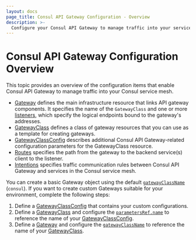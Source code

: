 ```yaml
---
layout: docs
page_title: Consul API Gateway Configuration - Overview
description: >-
  Configure your Consul API Gateway to manage traffic into your service mesh. Learn about the Kubernetes Gateway Specification items you can configure and how to configure custom API Gateways.
---
```


# Consul API Gateway Configuration Overview

This topic provides an overview of the configuration items that enable Consul API Gateway to manage traffic into your Consul service mesh.

- [Gateway](/consul/docs/api-gateway/configuration/gateway) defines the main infrastructure resource that links API gateway components. It specifies the name of the `GatewayClass` and one or more [listeners](/consul/docs/api-gateway/configuration/gateway#listeners), which specify the logical endpoints bound to the gateway's addresses.
- [GatewayClass](/consul/docs/api-gateway/configuration/gatewayclass) defines a class of gateway resources that you can use as a template for creating gateways.
- [GatewayClassConfig](/consul/docs/api-gateway/configuration/gatewayclassconfig) describes additional Consul API Gateway-related configuration parameters for the GatewayClass resource.
- [Routes](/consul/docs/api-gateway/configuration/routes) specifies the path from the gateway to the backend service(s) client to the listener.
- [Intentions](/consul/docs/api-gateway/configuration/intentions) specifies traffic communication rules between Consul API Gateway and services in the Consul service mesh.

You can create a basic Gateway object using the default [`gatewayClassName`](/consul/docs/api-gateway/configuration/gateway#gatewayclassname) (`consul`). If you want to create custom Gateways suitable for your environment, complete the following steps:

1. Define a [GatewayClassConfig](/consul/docs/api-gateway/configuration/gatewayclassconfig) that contains your custom configurations.
2. Define a [GatewayClass](/consul/docs/api-gateway/configuration/gatewayclass) and configure the [`parametersRef.name`](/consul/docs/api-gateway/configuration/gatewayclass#parametersref-name) to reference the name of your [GatewayClassConfig](/consul/docs/api-gateway/configuration/gatewayclassconfig).
3. Define a [Gateway](/consul/docs/api-gateway/configuration/gateway) and configure the [`gatewayClassName`](/consul/docs/api-gateway/configuration/gateway#gatewayclassname) to reference the name of your [GatewayClass](/consul/docs/api-gateway/configuration/gatewayclass).

<!--TODO add diagram -->
